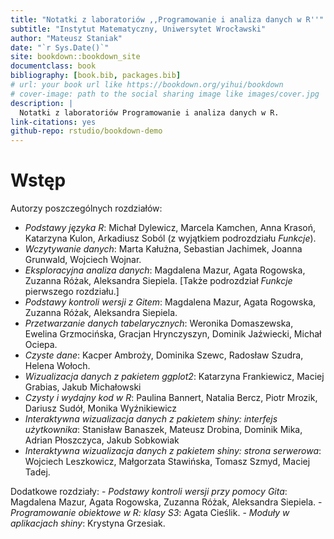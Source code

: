```yaml
--- 
title: "Notatki z laboratoriów ,,Programowanie i analiza danych w R''"
subtitle: "Instytut Matematyczny, Uniwersytet Wrocławski"
author: "Mateusz Staniak"
date: "`r Sys.Date()`"
site: bookdown::bookdown_site
documentclass: book
bibliography: [book.bib, packages.bib]
# url: your book url like https://bookdown.org/yihui/bookdown
# cover-image: path to the social sharing image like images/cover.jpg
description: |
  Notatki z laboratoriów Programowanie i analiza danych w R.
link-citations: yes
github-repo: rstudio/bookdown-demo
---
```


# Wstęp


Autorzy poszczególnych rozdziałów:

  - _Podstawy języka R_: Michał Dylewicz, Marcela Kamchen, Anna Krasoń, Katarzyna Kulon, Arkadiusz Soból (z wyjątkiem podrozdziału _Funkcje_).
  - _Wczytywanie danych_: Marta Kałużna, Sebastian Jachimek, Joanna Grunwald, Wojciech Wojnar.
  - _Eksploracyjna analiza danych_: Magdalena Mazur, Agata Rogowska, Zuzanna Różak, Aleksandra Siepiela. [Także podrozdział _Funkcje_ pierwszego rozdziału.]
  - _Podstawy kontroli wersji z Gitem_: Magdalena Mazur, Agata Rogowska, Zuzanna Różak, Aleksandra Siepiela.
  - _Przetwarzanie danych tabelarycznych_: Weronika Domaszewska, Ewelina Grzmocińska, Gracjan Hrynczyszyn, Dominik Jaźwiecki, Michał Ociepa.
  - _Czyste dane_: Kacper Ambroży, Dominika Szewc, Radosław Szudra, Helena Wołoch.
  - _Wizualizacja danych z pakietem ggplot2_: Katarzyna Frankiewicz, Maciej Grabias, Jakub Michałowski
  - _Czysty i wydajny kod w R_: Paulina Bannert, Natalia Bercz, Piotr Mrozik, Dariusz Sudół, Monika Wyźnikiewicz
  - _Interaktywna wizualizacja danych z pakietem shiny: interfejs użytkownika_: Stanisław Banaszek, Mateusz Drobina, Dominik Mika, Adrian Płoszczyca, Jakub Sobkowiak
  - _Interaktywna wizualizacja danych z pakietem shiny: strona serwerowa_: Wojciech Leszkowicz, Małgorzata Stawińska, Tomasz Szmyd, Maciej Tadej.

Dodatkowe rozdziały:
  - _Podstawy kontroli wersji przy pomocy Gita_: Magdalena Mazur, Agata Rogowska, Zuzanna Różak, Aleksandra Siepiela.
  - _Programowanie obiektowe w R: klasy S3_: Agata Cieślik.
  - _Moduły w aplikacjach shiny_: Krystyna Grzesiak.
